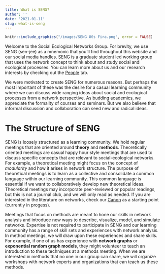 ```yaml
---
title: What is SENG?
author: ''
date: '2021-01-11'
slug: what-is-seng
---
```


```r
knitr::include_graphics("/images/SENG 80s Fira.png", error = FALSE)
```

Welcome to the Social Ecological Networks Group. For brevity, we use SENG (sen-jee) as a mnemonic that you'll find throughout this website and our social media handles. SENG is a graduate student led working group that uses the network concept to think about and study social and ecological processes. You can learn more about us and our research interests by checking out the [People](https://seng.netlify.app/people/) tab. 

We were motivated to create SENG for numerous reasons. But perhaps the most important of these was the desire for a casual learning community where we can discuss wide ranging ideas about social and ecological processes from a network perspective. As budding academics, we appreciate the formality of courses and seminars. But we also believe that informal discussion and collaboration can seed new and radical ideas. 

# The Structure of SENG

SENG is loosely structured as a learning community. We hold regular meetings that are oriented around **theory** and **methods**. Theoretically oriented meetings are casual happy hour style meetings that are used to discuss specific concepts that are relevant to social-ecological networks. For example, a theoretical meeting might focus on the concept of *modularity* and how it arises in network structure. The purpose of theoretical meetings is to learn as a collective and consolidate a common language within our learning community. This common language is essential if we want to collaboratively develop new theoretical ideas. Theoretical meetings may incorporate peer-reviewed or popular readings, but this is not a journal club, and we will only read as needed. If you are interested in the literature on networks, check our [Canon](https://seng.netlify.app/canon/) as a starting point (currently in progess). 

Meetings that focus on methods are meant to hone our skills in network analysis and introduce new ways to describe, visualize, model, and simulate networks. Expertise is not required to participate in SENG and our learning community has a range of skill sets and experiences with network analysis. In method meetings, we will draw upon these experiences and share skills. For example, if one of us has experience with **network graphs** or **exponential random graph models**, they might volunteer to teach an introduction to these techniques at a methods meeting. When we are interested in methods that no one in our group can share, we will organize workshops with network experts and organizations that can teach us these methods. 
